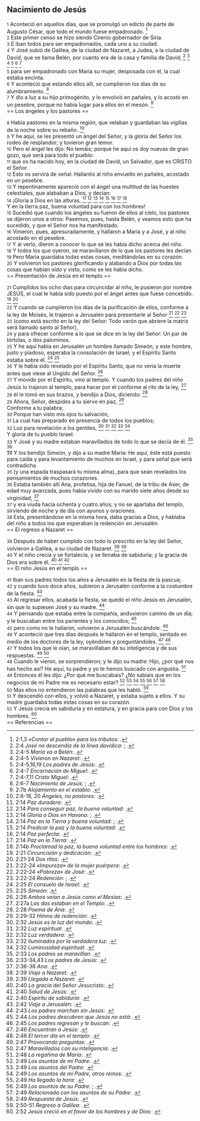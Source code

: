 == Nacimiento de Jesús ==

{{anchor|1}} <small>1</small> Aconteció en aquellos días, que se promulgó un edicto de parte de Augusto César, que todo el mundo fuese empadronado. <ref>2:1,3 ''«Contar al pueblo» para los tributos'': {{lib|LU|122|7|1}}.</ref><br>
{{anchor|2}} <small>2</small> Este primer censo se hizo siendo Cirenio gobernador de Siria.<br>
{{anchor|3}} <small>3</small> E iban todos para ser empadronados, cada uno a su ciudad.<br>
{{anchor|4}} <small>4</small> Y José subió de Galilea, de la ciudad de Nazaret, a Judea, a la ciudad de David, que se llama Belén, por cuanto era de la casa y familia de David; <ref>2:4 ''José no descendía de la línea davídica'': {{lib|LU|122|4|3}}; {{lib|LU|122|4|3}}.</ref> <ref>2:4-5 ''María va a Belén'': {{lib|LU|122|7|3}}.</ref> <ref>2:4-5 ''Vivieron en Nazaret'': {{lib|LU|122|5|9}}.</ref> <ref>2:4-5,16,19 ''Los padres de Jesús'': {{lib|LU|122|1|3}}.</ref> <ref>2:4-7 ''Encarnación de Miguel'': {{lib|LU|119|7|5}}.</ref> <ref>2:4-7,11 ''Cristo Miguel'': {{lib|LU|51|3|9}}.</ref><br>
{{anchor|5}} <small>5</small> para ser empadronado con María su mujer, desposada con él, la cual estaba encinta.<br>
{{anchor|6}} <small>6</small> Y aconteció que estando ellos allí, se cumplieron los días de su alumbramiento. <ref>2:6-7 ''Nacimiento de Jesús'': {{lib|LU|119|7|3}}; {{lib|LU|122|8|1}}.</ref><br>
{{anchor|7}} <small>7</small> Y dio a luz a su hijo primogénito, y lo envolvió en pañales, y lo acostó en un pesebre, porque no había lugar para ellos en el mesón. <ref>2:7b ''Alojamiento en el establo'': {{lib|LU|122|7|7}}.</ref><br>
== Los ángeles y los pastores ==

{{anchor|8}} <small>8</small> Había pastores en la misma región, que velaban y guardaban las vigilias de la noche sobre su rebaño. <ref>2:8-18, 20 ''Ángeles, no pastores'': {{lib|LU|122|8|5}}.</ref><br>
{{anchor|9}} <small>9</small> Y he aquí, se les presentó un ángel del Señor, y la gloria del Señor los rodeó de resplandor; y tuvieron gran temor.<br>
{{anchor|10}} <small>10</small> Pero el ángel les dijo: No temáis; porque he aquí os doy nuevas de gran gozo, que será para todo el pueblo:<br>
{{anchor|11}} <small>11</small> que os ha nacido hoy, en la ciudad de David, un Salvador, que es CRISTO el Señor.<br>
{{anchor|12}} <small>12</small> Esto os servirá de señal: Hallaréis al niño envuelto en pañales, acostado en un pesebre.<br>
{{anchor|13}} <small>13</small> Y repentinamente apareció con el ángel una multitud de las huestes celestiales, que alababan a Dios, y decían:<br>
{{anchor|14}} <small>14</small> ¡Gloria a Dios en las alturas, <ref>2:14 ''Paz duradera'': {{lib|LU|5|4|2}}.</ref> <ref>2:14 ''Para conseguir paz, la buena voluntad'': {{lib|LU|134|6|13}}.</ref> <ref>2:14 ''Gloria a Dios en Havona'': {{lib|LU|39|5|5}}; {{lib|LU|39|5|5}}.</ref> <ref>2:14 ''Paz en la Tierra y buena voluntad'': {{lib|LU|160|2|10}}; {{lib|LU|52|6|1}}.</ref> <ref>2:14 ''Predicar la paz y la buena voluntad'': {{lib|LU|139|11|6}}.</ref> <ref>2:14 ''Paz perfecta'': {{lib|LU|100|6|6}}.</ref> <ref>2:14 ''Paz en la Tierra'': {{lib|LU|140|1|3}}.</ref> <ref>2:14b ''Proclamad la paz, la buena voluntad entre los hombres'': {{lib|LU|163|1|3}}.</ref><br>
Y en la tierra paz, buena voluntad para con los hombres!<br>
{{anchor|15}} <small>15</small> Sucedió que cuando los ángeles su fueron de ellos al cielo, los pastores se dijeron unos a otros: Pasemos, pues, hasta Belén, y veamos esto que ha sucedido, y que el Señor nos ha manifestado.<br>
{{anchor|16}} <small>16</small> Vinieron, pues, apresuradamente, y hallaron a María y a José, y al niño acostado en el pesebre.<br>
{{anchor|17}} <small>17</small> Y al verlo, dieron a conocer lo que se les había dicho acerca del niño.<br>
{{anchor|18}} <small>18</small> Y todos los que oyeron, se maravillaron de lo que los pastores les decían.<br>
{{anchor|19}} <small>19</small> Pero María guardaba todas estas cosas, meditándolas en su corazón.<br>
{{anchor|20}} <small>20</small> Y volvieron los pastores glorificando y alabando a Dios por todas las cosas que habían oído y visto, como se les había dicho.<br>
== Presentación de Jesús en el templo ==

{{anchor|21}} <small>21</small> Cumplidos los ocho días para circuncidar al niño, le pusieron por nombre JESÚS, el cual le había sido puesto por el ángel antes que fuese concebido. <ref>2:21 ''Circuncisión y dedicación'': {{lib|LU|122|8|2}}.</ref> <ref>2:21-24 ''Dos ritos'': {{lib|LU|122|9|1}}.</ref><br>
{{anchor|22}} <small>22</small> Y cuando se cumplieron los días de la purificación de ellos, conforme a la ley de Moisés, le trajeron a Jerusalén para presentarle al Señor <ref>2:22-24 ''«Impureza» de la mujer puérpera'': {{lib|LU|84|4|6}}.</ref> <ref>2:22-24 ''«Pobreza» de José'': {{lib|LU|122|10|2}}.</ref> <ref>2:22-24 ''Redención'': {{lib|LU|122|9|1}}; {{lib|LU|122|9|1}}.</ref><br>
{{anchor|23}} <small>23</small> (como está escrito en la ley del Señor: Todo varón que abriere la matriz será llamado santo al Señor),<br>
{{anchor|24}} <small>24</small> y para ofrecer conforme a lo que se dice en la ley del Señor: Un par de tórtolas, o dos palominos.<br>
{{anchor|25}} <small>25</small> Y he aquí había en Jerusalén un hombre llamado Simeón, y este hombre, justo y piadoso, esperaba la consolación de Israel; y el Espíritu Santo estaba sobre él. <ref>2:25 ''El consuelo de Israel'': {{lib|LU|135|6|2}}.</ref> <ref>2:25 ''Simeón'': {{lib|LU|122|9|2}}.</ref><br>
{{anchor|26}} <small>26</small> Y le había sido revelado por el Espíritu Santo, que no vería la muerte antes que viese al Ungido del Señor. <ref>2:26 ''Ambos veían a Jesús como el Mesías'': {{lib|LU|122|9|2}}.</ref><br>
{{anchor|27}} <small>27</small> Y movido por el Espíritu, vino al templo. Y cuando los padres del niño Jesús lo trajeron al templo, para hacer por él conforme al rito de la ley, <ref>2:27a ''Los dos estaban en el Templo'': {{lib|LU|122|9|3}}.</ref><br>
{{anchor|28}} <small>28</small> él le tomó en sus brazos, y bendijo a Dios, diciendo: <ref>2:28 ''Poema de Ana'': {{lib|LU|122|9|4}}.</ref><br>
{{anchor|29}} <small>29</small> Ahora, Señor, despides a tu siervo en paz, <ref>2:29-32 ''Himno de redención'': {{lib|LU|122|9|5}}.</ref><br>
Conforme a tu palabra;<br>
{{anchor|30}} <small>30</small> Porque han visto mis ojos tu salvación,<br>
{{anchor|31}} <small>31</small> La cual has preparado en presencia de todos los pueblos;<br>
{{anchor|32}} <small>32</small> Luz para revelación a los gentiles, <ref>2:32 ''Jesús es la luz del mundo'': {{lib|LU|162|5|2}}.</ref> <ref>2:32 ''Luz espiritual'': {{lib|LU|0|6|9}}.</ref> <ref>2:32 ''Luz verdadera'': {{lib|LU|40|5|16}}.</ref> <ref>2:32 ''Iluminados por la verdadera luz'': {{lib|LU|52|1|7}}.</ref> <ref>2:32 ''Luminosidad espiritual'': {{lib|LU|107|4|5}}.</ref><br>
Y gloria de tu pueblo Israel.<br>
{{anchor|33}} <small>33</small> Y José y su madre estaban maravillados de todo lo que se decía de él. <ref>2:33 ''Los padres se maravillan'': {{lib|LU|122|9|6}}.</ref> <ref>2:33-34,43 ''Los padres de Jesús'': {{lib|LU|122|1|3}}.</ref><br>
{{anchor|34}} <small>34</small> Y los bendijo Simeón, y dijo a su madre María: He aquí, éste está puesto para caída y para levantamiento de muchos en Israel, y para señal que será contradicha<br>
{{anchor|35}} <small>35</small> (y una espada traspasará tu misma alma), para que sean revelados los pensamientos de muchos corazones.<br>
{{anchor|36}} <small>36</small> Estaba también allí Ana, profetisa, hija de Fanuel, de la tribu de Aser, de edad muy avanzada, pues había vivido con su marido siete años desde su virginidad, <ref>2:36-38 ''Ana'': {{lib|LU|122|9|2}}.</ref><br>
{{anchor|37}} <small>37</small> y era viuda hacía ochenta y cuatro años; y no se apartaba del templo, sirviendo de noche y de día con ayunos y oraciones.<br>
{{anchor|38}} <small>38</small> Esta, presentándose en la misma hora, daba gracias a Dios, y hablaba del niño a todos los que esperaban la redención en Jerusalén.<br>
== El regreso a Nazaret ==

{{anchor|39}} <small>39</small> Después de haber cumplido con todo lo prescrito en la ley del Señor, volvieron a Galilea, a su ciudad de Nazaret. <ref>2:39 ''Viaje a Nazaret'': {{lib|LU|123|0|6}}.</ref> <ref>2:39 ''Llegada a Nazaret'': {{lib|LU|123|1|1}}.</ref><br>
{{anchor|40}} <small>40</small> Y el niño crecía y se fortalecía, y se llenaba de sabiduría; y la gracia de Dios era sobre él. <ref>2:40 ''La gracia del Señor Jesucristo'': {{lib|LU|121|8|8}}.</ref> <ref>2:40 ''Salud de Jesús'': {{lib|LU|123|1|2}}.</ref> <ref>2:40 ''Espíritu de sabiduría'': {{lib|LU|36|5|12}}.</ref><br>
== El niño Jesús en el templo ==

{{anchor|41}} <small>41</small> Iban sus padres todos los años a Jerusalén en la fiesta de la pascua;<br>
{{anchor|42}} <small>42</small> y cuando tuvo doce años, subieron a Jerusalén conforme a la costumbre de la fiesta. <ref>2:42 ''Viaje a Jerusalén'': {{lib|LU|124|6|1}}.</ref><br>
{{anchor|43}} <small>43</small> Al regresar ellos, acabada la fiesta, se quedó el niño Jesús en Jerusalén, sin que lo supiesen José y su madre. <ref>2:43 ''Los padres marchan sin Jesús'': {{lib|LU|125|3|1}}.</ref><br>
{{anchor|44}} <small>44</small> Y pensando que estaba entre la compañía, anduvieron camino de un día; y le buscaban entre los parientes y los conocidos; <ref>2:44 ''Los padres descubren que Jesús no está'': {{lib|LU|125|3|2}}.</ref><br>
{{anchor|45}} <small>45</small> pero como no le hallaron, volvieron a Jerusalén buscándole. <ref>2:45 ''Los padres regresan y le buscan'': {{lib|LU|125|4|2}}.</ref><br>
{{anchor|46}} <small>46</small> Y aconteció que tres días después le hallaron en el templo, sentado en medio de los doctores de la ley, oyéndoles y preguntándoles. <ref>2:46 ''Encuentran a Jesús'': {{lib|LU|125|6|4}}.</ref> <ref>2:46 ''El tercer día en el templo'': {{lib|LU|125|5|1}}.</ref><br>
{{anchor|47}} <small>47</small> Y todos los que le oían, se maravillaban de su inteligencia y de sus respuestas. <ref>2:47 ''Provocando preguntas'': {{lib|LU|125|5|2|125:5.2-7}}.</ref> <ref>2:47 ''Maravillados con su inteligencia'': {{lib|LU|125|5|8}}.</ref><br>
{{anchor|48}} <small>48</small> Cuando le vieron, se sorprendieron; y le dijo su madre: Hijo, ¿por qué nos has hecho así? He aquí, tu padre y yo te hemos buscado con angustia. <ref>2:48 ''La regañina de María'': {{lib|LU|125|6|5}}.</ref><br>
{{anchor|49}} <small>49</small> Entonces él les dijo: ¿Por qué me buscabais? ¿No sabíais que en los negocios de mi Padre me es necesario estar? <ref>2:49 ''Los asuntos de mi Padre'': {{lib|LU|119|6|5}}.</ref> <ref>2:49 ''Los asuntos del Padre'': {{lib|LU|100|7|12}}.</ref> <ref>2:49 ''Los asuntos de mi Padre, otros reinos'': {{lib|LU|144|6|3}}.</ref> <ref>2:49 ''Ha llegado la hora'': {{lib|LU|124|6|15}}.</ref> <ref>2:49 ''Los asuntos de su Padre'': {{lib|LU|126|3|10}}; {{lib|LU|126|3|5}}.</ref> <ref>2:49 ''Relacionada con los asuntos de su Padre'': {{lib|LU|127|5|4}}.</ref> <ref>2:49 ''Respuesta de Jesús'': {{lib|LU|125|6|7}}.</ref><br>
{{anchor|50}} <small>50</small> Mas ellos no entendieron las palabras que les habló. <ref>2:50-51 ''Regreso a Galilea'': {{lib|LU|125|6|10}}.</ref><br>
{{anchor|51}} <small>51</small> Y descendió con ellos, y volvió a Nazaret, y estaba sujeto a ellos. Y su madre guardaba todas estas cosas en su corazón.<br>
{{anchor|52}} <small>52</small> Y Jesús crecía en sabiduría y en estatura, y en gracia para con Dios y los hombres. <ref>2:52 ''Jesús creció en el favor de los hombres y de Dios'': {{lib|LU|126|1|7}}.</ref><br>
== Referencias ==

<references />
